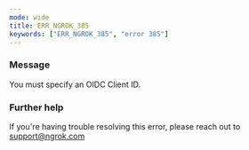 ```yaml
---
mode: wide
title: ERR_NGROK_385
keywords: ["ERR_NGROK_385", "error 385"]
---
```


### Message

You must specify an OIDC Client ID.

### Further help

If you're having trouble resolving this error, please reach out to [support@ngrok.com](mailto:support@ngrok.com?subject=Help%20with%20ERR_NGROK_385)

